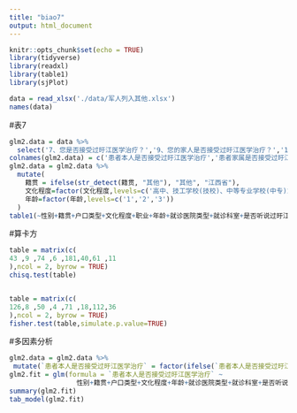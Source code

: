 ```yaml
---
title: "biao7"
output: html_document
---
```


```r
knitr::opts_chunk$set(echo = TRUE)
library(tidyverse)
library(readxl)
library(table1)
library(sjPlot)
```

```r
data = read_xlsx('./data/军人列入其他.xlsx')
names(data)
```

#表7
```r
glm2.data = data %>% 
  select('7、您是否接受过旴江医学治疗？','9、您的家人是否接受过旴江医学治疗？','10、您觉得旴江医学能治好您的病吗？（认可度）','3、您听说过旴江医学吗？','17、您的性别','19、您的籍贯是','20、您的文化程度','21、您的职业','18、您的年龄','23、您所就医的医院是','1、您所在的科室是？','22、您的户口类型','11、未来的治疗是否会（或继续）选择旴江医学？（认可度）')
colnames(glm2.data) = c('患者本人是否接受过旴江医学治疗','患者家属是否接受过旴江医学治疗','患者觉得旴江医学能否治好病','是否听说过旴江医学','性别','籍贯','文化程度','职业','年龄','就诊医院类型','就诊科室','户口类型','未来的治疗是否会选择旴江医学')
glm2.data = glm2.data %>%
  mutate(
    籍贯 = ifelse(str_detect(籍贯, "其他"), "其他", "江西省"),
    文化程度=factor(文化程度,levels=c('高中、技工学校(技校)、中等专业学校(中专)或中等技术学校(中技)及以下','大学本科、大学专科(大专)或专科院校及以上')),
    年龄=factor(年龄,levels=c('1','2','3'))
  )
table1(~性别+籍贯+户口类型+文化程度+职业+年龄+就诊医院类型+就诊科室+是否听说过旴江医学+患者家属是否接受过旴江医学治疗+患者觉得旴江医学能否治好病+未来的治疗是否会选择旴江医学 | 患者本人是否接受过旴江医学治疗,data=glm2.data,overall="全部")

```

#算卡方
```r
table = matrix(c(
43 ,9 ,74 ,6 ,181,40,61 ,11
),ncol = 2, byrow = TRUE)
chisq.test(table)


table = matrix(c(
126,8 ,50 ,4 ,71 ,18,112,36
),ncol = 2, byrow = TRUE)
fisher.test(table,simulate.p.value=TRUE)
```

#多因素分析
```r
glm2.data = glm2.data %>%
 mutate(`患者本人是否接受过旴江医学治疗` = factor(ifelse(`患者本人是否接受过旴江医学治疗`== '是', 1,0)))
glm2.fit = glm(formula = `患者本人是否接受过旴江医学治疗` ~
                 性别+籍贯+户口类型+文化程度+年龄+就诊医院类型+就诊科室+是否听说过旴江医学+患者家属是否接受过旴江医学治疗+患者觉得旴江医学能否治好病+未来的治疗是否会选择旴江医学, data = glm2.data, family = binomial(link = "logit"))
summary(glm2.fit)
tab_model(glm2.fit)


```

